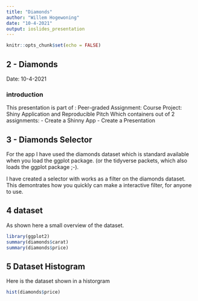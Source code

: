 ```yaml
---
title: "Diamonds"
author: "Willem Hogewoning"
date: "10-4-2021"
output: ioslides_presentation
---
```


```r
knitr::opts_chunk$set(echo = FALSE)
```

## 2 - Diamonds

Date: 10-4-2021

### introduction
This presentation is part of : Peer-graded Assignment: Course Project: Shiny Application and Reproducible Pitch
Which containers out of 2 assignments:
- Create a Shinny App
- Create a Presentation


## 3 - Diamonds Selector

For the app I have used the diamonds dataset which is standard available when you load the ggplot package.
(or the tidyverse packets, which also loads the ggplot package ;-).

I have created a selector with works as a filter on the diamonds dataset.
This demontrates how you quickly can make a interactive filter, for anyone to use.


## 4 dataset
As shown here a small overview of the dataset.

```r
library(ggplot2)
summary(diamonds$carat)
summary(diamonds$price)
```

## 5 Dataset Histogram
Here is the dataset shown in a historgram


```r
hist(diamonds$price)
```

